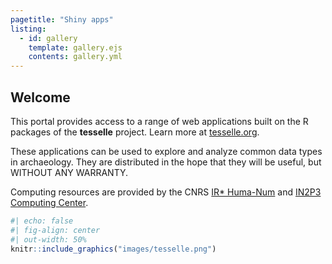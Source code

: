 ```yaml
---
pagetitle: "Shiny apps"
listing:
  - id: gallery
    template: gallery.ejs
    contents: gallery.yml
---
```


::: {#hero-banner .column-screen}
::: {.grid .column-page}
::: {.headline .g-col-lg-6 .g-col-12 .g-col-md-12}
# Welcome
This portal provides access to a range of web applications built on the R packages of the **tesselle** project. Learn more at [tesselle.org](https://www.tesselle.org).

These applications can be used to explore and analyze common data types in archaeology. They are distributed in the hope that they will be useful, but WITHOUT ANY WARRANTY.

Computing resources are provided by the CNRS [IR* Huma-Num](https://www.huma-num.fr) and [IN2P3 Computing Center](https://www.in2p3.cnrs.fr/fr).
:::

::: {.g-col-lg-6 .g-col-12 .g-col-md-12}
```r
#| echo: false
#| fig-align: center
#| out-width: 50%
knitr::include_graphics("images/tesselle.png")
```
:::

:::
:::

::: {#gallery .column-page}
:::
